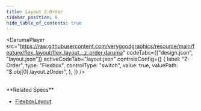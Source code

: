 ```yaml
---
title: Layout Z-Order
sidebar_position: 6
hide_table_of_contents: true
---
```


<DarumaPlayer
  src="https://raw.githubusercontent.com/verygoodgraphics/resource/main/feature/flex_layout/flex_layout__z_order.daruma"
  codeTabs={["design.json", "layout.json"]}
  activeCodeTab="layout.json"
  controlsConfig={[
    {
      label: "Z-Order",
      type: "Flexbox",
      controlType: "switch",
      value: true,
      valuePath: "$.obj[0].layout.zOrder",
    },
  ]}
/>

<br />
**Related Specs**

- [FlexboxLayout](/specs/layout/flexbox-layout#zorder)
